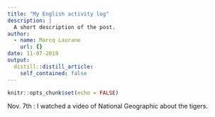 ```yaml
---
title: "My English activity log"
description: |
  A short description of the post.
author:
  - name: Marcq Laurane
    url: {}
date: 11-07-2019
output:
  distill::distill_article:
    self_contained: false
---
```


```r
knitr::opts_chunk$set(echo = FALSE)
```

Nov. 7th  : I watched a video of National Geographic about the tigers.


